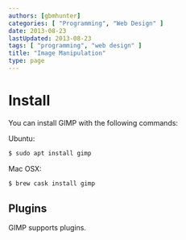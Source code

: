 ```yaml
---
authors: [gbmhunter]
categories: [ "Programming", "Web Design" ]
date: 2013-08-23
lastUpdated: 2013-08-23
tags: [ "programming", "web design" ]
title: "Image Manipulation"
type: page
---
```


<WarningIsNotes />

# Install

You can install GIMP with the following commands:

Ubuntu:

```sh    
$ sudo apt install gimp
```

Mac OSX:

```sh
$ brew cask install gimp
```

## Plugins

GIMP supports plugins.
